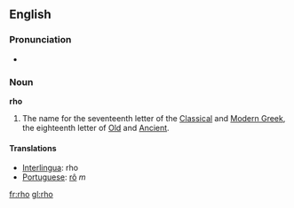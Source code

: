 {{letter_disp2|pi|[[image:Greek_uc_rho.png|31px]][[image:Greek_lc_rho.png|27px]] |sigma|ρο|Ρ|ρ}}
==English==
===Pronunciation===
*{{audio|en-us-rho.ogg|Audio (US)}}

===Noun===
'''rho'''
# The name for the seventeenth letter of the [[Classical Greek|Classical]] and [[Modern Greek]], the eighteenth letter of [[Old Greek|Old]] and [[Ancient Greek|Ancient]].

==== Translations ====
*[[Interlingua]]: rho
*[[Portuguese]]: [[rô]] ''m''

[[fr:rho]]
[[gl:rho]]
